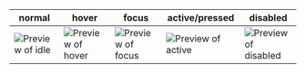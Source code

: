 | normal                                                                                       | hover                                                                                          | focus                                                                                          | active/pressed                                                                                   | disabled                                                                                             |
|----------------------------------------------------------------------------------------------|------------------------------------------------------------------------------------------------|------------------------------------------------------------------------------------------------|--------------------------------------------------------------------------------------------------|------------------------------------------------------------------------------------------------------|
| ![Preview of idle](design-images/textarea/textarea-behaviours/textarea-idle.png) | ![Preview of hover](design-images/textarea/textarea-behaviours/textarea-hover.png) | ![Preview of focus](design-images/textarea/textarea-behaviours/textarea-focus.png) | ![Preview of active](design-images/textarea/textarea-behaviours/textarea-active.png) | ![Preview of disabled](design-images/textarea/textarea-behaviours/textarea-disabled.png) |
